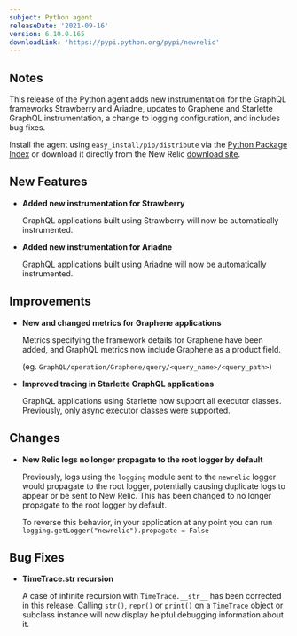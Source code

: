 ```yaml
---
subject: Python agent
releaseDate: '2021-09-16'
version: 6.10.0.165
downloadLink: 'https://pypi.python.org/pypi/newrelic'
---
```


## Notes

This release of the Python agent adds new instrumentation for the GraphQL frameworks Strawberry and Ariadne, updates to Graphene and Starlette GraphQL instrumentation, a change to logging configuration, and includes bug fixes.

Install the agent using `easy_install/pip/distribute` via the [Python Package Index](https://pypi.python.org/pypi/newrelic) or download it directly from the New Relic [download site](http://download.newrelic.com/python_agent/release).

## New Features

* **Added new instrumentation for Strawberry**

  GraphQL applications built using Strawberry will now be automatically instrumented.

* **Added new instrumentation for Ariadne**

  GraphQL applications built using Ariadne will now be automatically instrumented.

## Improvements

* **New and changed metrics for Graphene applications**

  Metrics specifying the framework details for Graphene have been added, and GraphQL metrics now include Graphene as a product field.

  (eg. `GraphQL/operation/Graphene/query/<query_name>/<query_path>`)

* **Improved tracing in Starlette GraphQL applications**

  GraphQL applications using Starlette now support all executor classes. Previously, only async executor classes were supported.

## Changes

* **New Relic logs no longer propagate to the root logger by default**

  Previously, logs using the `logging` module sent to the `newrelic` logger would propagate to the root logger, potentially causing duplicate logs to appear or be sent to New Relic. This has been changed to no longer propagate to the root logger by default. 
  
  To reverse this behavior, in your application at any point you can run `logging.getLogger("newrelic").propagate = False`

## Bug Fixes

* **TimeTrace.__str__ recursion**

  A case of infinite recursion with `TimeTrace.__str__` has been corrected in this release. Calling `str()`, `repr()` or `print()` on a `TimeTrace` object or subclass instance will now display helpful debugging information about it.
